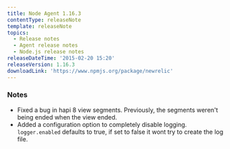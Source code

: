 ```yaml
---
title: Node Agent 1.16.3
contentType: releaseNote
template: releaseNote
topics:
  - Release notes
  - Agent release notes
  - Node.js release notes
releaseDateTime: '2015-02-20 15:20'
releaseVersion: 1.16.3
downloadLink: 'https://www.npmjs.org/package/newrelic'
---
```


### Notes

* Fixed a bug in hapi 8 view segments. Previously, the segments weren't being ended when the view ended.
* Added a configuration option to completely disable logging. `logger.enabled` defaults to true, if set to false it wont try to create the log file.
